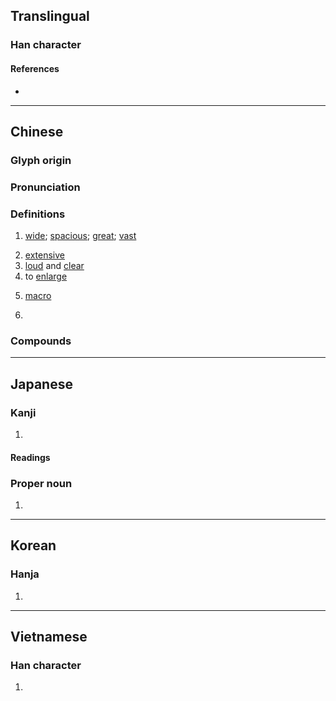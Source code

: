 {{character info/new}}
==Translingual==

===Han character===
{{Han char|rn=40|rad=宀|as=04|sn=7|four=30432|canj=JKI|ids=⿱宀厷}}

====References====
* {{Han ref|kx=0282.200|dkj=07086|dj=0556.070|hdz=20916.030|uh=5B8F|ud=23439|bh=A7BB|bd=42939}}

----

==Chinese==
{{zh-forms}}

===Glyph origin===
{{Han etym}}

===Pronunciation===
{{zh-pron
|m=hóng
|c=wang4
|h=pfs=
|md=
|mn=hông
|w=
|mc=y
|oc=y
|cat=a,v,n,pn
}}

===Definitions===
{{zh-hanzi}}

# {{lb|zh|originally refers to houses}} [[wide]]; [[spacious]]; [[great]]; [[vast]]
# [[extensive]]
# [[loud]] and [[clear]]
# to [[enlarge]]
# {{lb|zh|computing}} [[macro]] {{gloss|comparatively human-friendly abbreviation of complex input to a computer program}}
# {{surname|lang=zh}}

===Compounds===
{{zh-der|宏圖|宏壯|宏敞|宏論|宏放|宏覽|宏志|宏旨|宏邈|寬宏|寬宏大量|宏富|宏綱|宏構|恢宏大度|宏都拉斯|宏偉壯觀|宏偉|崇論宏議|宏辯|宏願|宏麗|宏大|宏達|宏觀|宏碩|宏揚|宏器|宏儒碩學|宏亮|恢宏|大展宏圖|宏規|宏宏|宏材大略|博學宏詞|無關宏旨|泓宏|欒櫨宏敞|立論精宏|駿業宏興|駿業宏發}}

----

==Japanese==

===Kanji===
{{ja-kanji|grade=|rs=宀04}}

# {{defn|lang=ja|sort=宀04}}

====Readings====
{{ja-readings
|goon=おう
|kanon=こう<くわう
|kun=ひろ‐い
}}

===Proper noun===
{{ja-pos|proper|ひろし}}

# {{given name|male|lang=ja|sort=ひろし}}

----

==Korean==

===Hanja===
{{ko-hanja|hangeul=굉|rv=goeng|mr=koeng|y=koeng}}

# {{defn|lang=ko|sort=宀04}}

----

==Vietnamese==

===Han character===
{{vi-hantu|[[hoãng]], [[hoành]], [[giang]]|rs=宀04}}

# {{defn|lang=vi|sort=宀04}}